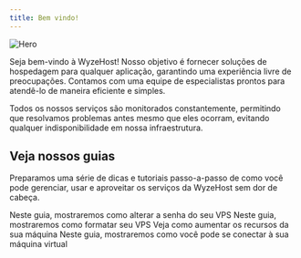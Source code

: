 ```yaml
---
title: Bem vindo!
---
```


<img
  className="block"
  src="/images/hero.png"
  alt="Hero"
/>

Seja bem-vindo à WyzeHost! Nosso objetivo é fornecer soluções de hospedagem 
para qualquer aplicação, garantindo uma experiência livre de preocupações. 
Contamos com uma equipe de especialistas prontos para atendê-lo de maneira eficiente e simples.

Todos os nossos serviços são monitorados constantemente, permitindo que resolvamos 
problemas antes mesmo que eles ocorram, evitando qualquer indisponibilidade em nossa infraestrutura.

## Veja nossos guias

Preparamos uma série de dicas e tutoriais passo-a-passo de como você pode gerenciar, usar e aproveitar os
serviços da WyzeHost sem dor de cabeça.

<CardGroup cols={2}>
  <Card
    title="Trocar senha"
    icon="lock"
    href="#"
  >
    Neste guia, mostraremos como alterar a senha do seu VPS
  </Card>
  <Card
    title="Formatar servidor"
    icon="toilet-paper-under"
    href="#"
  >
    Neste guia, mostraremos como formatar seu VPS
  </Card>
  <Card
    title="Fazer upgrade"
    icon="circle-up"
    href="#"
  >
    Veja como aumentar os recursos da sua máquina
  </Card>
  <Card
    title="Conectar na máquina"
    icon="network-wired"
    href="#"
  >
    Neste guia, mostraremos como você pode se conectar à sua máquina virtual
  </Card>
</CardGroup>
